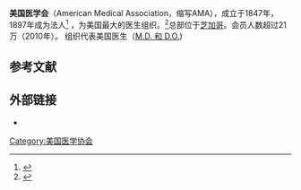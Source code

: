 {{Infobox organization
|name = 美国医学会
|image = AMA logo.svg
|motto = Helping Doctors Help Patients
|Mission Statement= to promote the art and science of medicine and the betterment of public heath
|formation = 1847年
|type = [[专业机构|专业机构]]
|headquarters = [[芝加哥|芝加哥]]
|location = 美国
|membership = 215,854 as of 2010<ref name=MedPageToday2011>{{cite journal |author=Walker EP |url = http://www.medpagetoday.com/MeetingCoverage/AMA/27147 |title = AMA: once again fewer doctors choose AMA|date=2011-06-20| journal = MedPage Today |accessdate =2012-01-04}}</ref>
|language = 英语
|leader_title = 会长
|leader_name = Ardis Dee Hoven<ref>{{cite web |url=http://www.ama-assn.org/ama/pub/news/news/2013/2013-06-18-ardis-hoven-inaugurated-ama-president.page |title=存档副本 |accessdate=2013-12-01 |deadurl=yes |archiveurl=https://web.archive.org/web/20131203055746/http://www.ama-assn.org/ama/pub/news/news/2013/2013-06-18-ardis-hoven-inaugurated-ama-president.page |archivedate=2013-12-03 }}</ref>
|key_people = Chair Steven J. Stack<br/>CEO & EVP James Madara
|budget =
}}
'''美国医学会'''（American Medical Association，缩写AMA），成立于1847年，1897年成为法人<ref>{{cite web| url= http://www.ama-assn.org/ama/pub/about-ama/our-history.shtml| title= AMA (AMA History) 1847 to 1899| publisher= American Medical Association| accessdate= 2009-02-16| archiveurl= https://web.archive.org/web/20090209162032/http://www.ama-assn.org/ama/pub/about-ama/our-history.shtml| archivedate= 2009年2月9日| deadurl= no}}</ref> ，为美国最大的医生组织。<ref>{{cite web |url = http://www.nytimes.com/2013/06/19/business/ama-recognizes-obesity-as-a-disease.html?_r=0 |title =AMA Recognizes Obesity as a Disease|publisher =New York Times |accessdate = 2013-07-21<!--DASHBot-->| deadurl= no}}</ref>总部位于[[芝加哥|芝加哥]]。会员人数超过21万（2010年）。 组织代表美国医生（[[医学士|M.D. 和 D.O.]])

==参考文献==
{{reflist}}

==外部链接==
* {{Official website|http://www.ama-assn.org/}}

{{authority control}}
[[Category:美国医学协会|Category:美国医学协会]]
